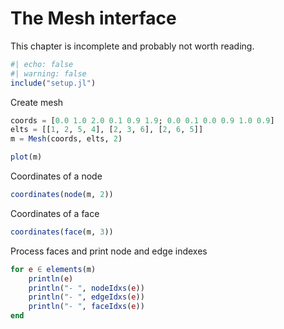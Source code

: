 # The Mesh interface

This chapter is incomplete and probably not worth reading.

```julia
#| echo: false
#| warning: false
include("setup.jl")
```

Create mesh

```julia
coords = [0.0 1.0 2.0 0.1 0.9 1.9; 0.0 0.1 0.0 0.9 1.0 0.9]
elts = [[1, 2, 5, 4], [2, 3, 6], [2, 6, 5]]
m = Mesh(coords, elts, 2)

plot(m)
```

Coordinates of a node

```julia
coordinates(node(m, 2))
```

Coordinates of a face

```julia
coordinates(face(m, 3))
```

Process faces and print node and edge indexes

```julia
for e ∈ elements(m)
    println(e)
    println("- ", nodeIdxs(e))
    println("- ", edgeIdxs(e))
    println("- ", faceIdxs(e))
end
```

